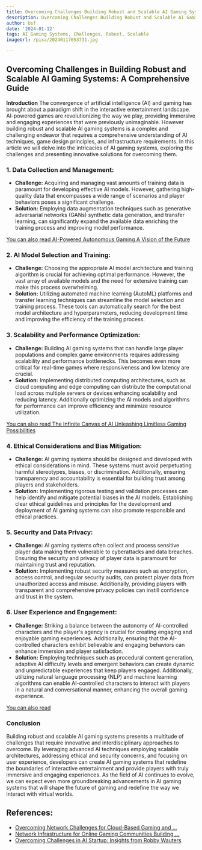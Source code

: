 ```yaml
---
title: Overcoming Challenges Building Robust and Scalable AI Gaming Systems
description: Overcoming Challenges Building Robust and Scalable AI Gaming Systems
author: Usf
date: '2024-01-12'
tags: AI Gaming Systems, Challenges, Robust, Scalable
imageUrl: /pixa/20240117053731.jpg

---
```

## Overcoming Challenges in Building Robust and Scalable AI Gaming Systems: A Comprehensive Guide

**Introduction**
The convergence of artificial intelligence (AI) and gaming has brought about a paradigm shift in the interactive entertainment  landscape. AI-powered games are revolutionizing the way we play, providing immersive and engaging experiences that were previously unimaginable. However building  robust and scalable AI gaming systems is a complex and challenging  endeavor that requires a comprehensive understanding of AI techniques, game design principles, and infrastructure requirements. In this article we  will delve into the intricacies of AI gaming systems, exploring the challenges and presenting innovative solutions for overcoming them.

### **1. Data  Collection and  Management:**

- **Challenge:** Acquiring and managing  vast amounts of training data is paramount for developing effective AI models. However, gathering high-quality data that encompasses a wide range  of scenarios and player behaviors  poses a significant challenge.
- **Solution:** Employing data augmentation  techniques such as  generative adversarial  networks (GANs) synthetic data generation,  and transfer learning, can significantly expand the available data enriching the training process and improving model  performance.

[You can also read AI-Powered Autonomous Gaming A Vision of the Future](AI-Powered%20Autonomous%20Gaming%20A%20Vision%20of%20the%20Future)


### **2.  AI Model Selection and Training:**

- **Challenge:** Choosing the  appropriate AI model architecture and training algorithm is crucial for  achieving optimal performance. However, the vast array of available models and the need for extensive training can make this process overwhelming.
- **Solution:** Utilizing automated machine learning (AutoML) platforms  and  transfer learning techniques can streamline the model  selection and training process. These tools can automatically search for the best model architecture and hyperparameters, reducing development time and improving the efficiency of the training  process.

### **3. Scalability and Performance Optimization:**

- **Challenge:** Building  AI gaming systems that can handle large player populations and complex game environments requires addressing scalability and performance bottlenecks.  This becomes even more critical for real-time games where responsiveness and low latency are crucial.
- **Solution:** Implementing distributed computing architectures, such as cloud computing and edge computing  can distribute  the computational load across  multiple servers or devices enhancing scalability and reducing latency. Additionally optimizing the AI models  and algorithms for  performance can improve efficiency and minimize resource utilization.

[You can also read  The Infinite Canvas of  AI Unleashing Limitless Gaming Possibilities](The%20Infinite%20Canvas%20of%20AI%20Unleashing%20Limitless%20Gaming%20Possibilities)


### **4. Ethical Considerations and Bias  Mitigation:**

- **Challenge:** AI gaming systems should be designed and developed  with ethical  considerations  in mind. These systems must avoid perpetuating harmful stereotypes, biases, or discrimination. Additionally, ensuring transparency and accountability is essential  for building trust among players and  stakeholders.
- **Solution:** Implementing rigorous testing and validation processes can help identify and mitigate potential biases in the  AI  models. Establishing clear ethical guidelines and principles for the development and deployment of AI gaming systems can also promote responsible and ethical practices.

### **5. Security and Data Privacy:**

-  **Challenge:** AI gaming systems often collect and process sensitive player data making them vulnerable to cyberattacks  and  data breaches.  Ensuring the security and privacy of player data is paramount  for maintaining trust and reputation.
- **Solution:**  Implementing robust security measures  such as encryption, access control, and regular security audits, can protect player  data from unauthorized access and misuse. Additionally, providing  players  with transparent and comprehensive privacy policies can instill confidence and trust in the system.

### **6. User Experience and Engagement:**

- **Challenge:** Striking a balance  between the autonomy of AI-controlled characters  and the  player's agency is crucial for creating engaging and enjoyable  gaming experiences. Additionally, ensuring that the AI-controlled characters  exhibit believable and engaging behaviors  can enhance immersion  and player satisfaction.
- **Solution:** Employing  techniques  such as procedural content generation, adaptive AI difficulty  levels and emergent behaviors can create dynamic and unpredictable experiences that keep players engaged. Additionally, utilizing natural language processing (NLP) and machine learning algorithms can enable AI-controlled characters to interact with  players in  a natural and conversational manner, enhancing the overall gaming experience.

[You can also read ]()


### **Conclusion**
Building robust and scalable AI gaming systems presents a multitude of challenges that  require innovative  and interdisciplinary  approaches to  overcome. By leveraging advanced AI techniques employing scalable architectures, addressing ethical and security concerns, and focusing on  user experience, developers can create AI gaming systems that redefine the boundaries of interactive entertainment and  provide players with truly immersive and engaging experiences. As  the field of AI continues to evolve, we can expect even more groundbreaking advancements in AI  gaming systems that will shape the future of  gaming and  redefine the  way we interact with virtual worlds.

## References:
- [Overcoming Network Challenges for Cloud-Based Gaming and ...](https://utilitiesone.com/overcoming-network-challenges-for-cloud-based-gaming-and-streaming-services)
- [Network Infrastructure for Online Gaming Communities Building ...](https://utilitiesone.com/network-infrastructure-for-online-gaming-communities-building-connections-beyond-games)
- [Overcoming Challenges in AI Startup: Insights from Robby Wauters](https://www.toolify.ai/ai-news/overcoming-challenges-in-ai-startup-insights-from-robby-wauters-462418)
